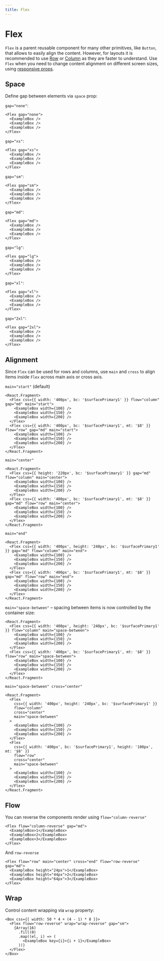 ```yaml
---
title: Flex
---
```


# Flex

`Flex` is a parent reusable component for many other primitives, like `Button`, that allows to easily align the content. However, for layouts it is recommended to use [Row](/components/Row) or [Column](/components/Column) as they are faster to understand. Use `Flex` when you need to change content alignment on different screen sizes, using [responsive props](https://stitches.dev/docs/responsive-styles).

## Space

Define gap between elements via `space` prop:

`gap="none"`:

```tsx preview
<Flex gap="none">
  <ExampleBox />
  <ExampleBox />
  <ExampleBox />
</Flex>
```

`gap="xs"`:

```tsx preview
<Flex gap="xs">
  <ExampleBox />
  <ExampleBox />
  <ExampleBox />
</Flex>
```

`gap="sm"`:

```tsx preview
<Flex gap="sm">
  <ExampleBox />
  <ExampleBox />
  <ExampleBox />
</Flex>
```

`gap="md"`:

```tsx preview
<Flex gap="md">
  <ExampleBox />
  <ExampleBox />
  <ExampleBox />
</Flex>
```

`gap="lg"`:

```tsx preview
<Flex gap="lg">
  <ExampleBox />
  <ExampleBox />
  <ExampleBox />
</Flex>
```

`gap="xl"`:

```tsx preview
<Flex gap="xl">
  <ExampleBox />
  <ExampleBox />
  <ExampleBox />
</Flex>
```

`gap="2xl"`:

```tsx preview
<Flex gap="2xl">
  <ExampleBox />
  <ExampleBox />
  <ExampleBox />
</Flex>
```

## Alignment

Since `Flex` can be used for rows and columns, use `main` and `cross` to align items inside `Flex`
across main axis or cross axis.

`main="start"` (default)

```tsx preview
<React.Fragment>
  <Flex css={{ width: '400px', bc: '$surfacePrimary1' }} flow="column" gap="md" main="start">
    <ExampleBox width={100} />
    <ExampleBox width={150} />
    <ExampleBox width={200} />
  </Flex>
  <Flex css={{ width: '400px', bc: '$surfacePrimary1', mt: '$8' }} flow="row" gap="md" main="start">
    <ExampleBox width={100} />
    <ExampleBox width={150} />
    <ExampleBox width={200} />
  </Flex>
</React.Fragment>
```

`main="center"`

```tsx preview
<React.Fragment>
  <Flex css={{ height: '220px', bc: '$surfacePrimary1' }} gap="md" flow="column" main="center">
    <ExampleBox width={100} />
    <ExampleBox width={150} />
    <ExampleBox width={200} />
  </Flex>
  <Flex css={{ width: '400px', bc: '$surfacePrimary1', mt: '$8' }} gap="md" flow="row" main="center">
    <ExampleBox width={100} />
    <ExampleBox width={150} />
    <ExampleBox width={200} />
  </Flex>
</React.Fragment>
```

`main="end"`

```tsx preview
<React.Fragment>
  <Flex css={{ width: '400px', height: '240px', bc: '$surfacePrimary1' }} gap="md" flow="column" main="end">
    <ExampleBox width={100} />
    <ExampleBox width={150} />
    <ExampleBox width={200} />
  </Flex>
  <Flex css={{ width: '400px', bc: '$surfacePrimary1', mt: '$8' }} gap="md" flow="row" main="end">
    <ExampleBox width={100} />
    <ExampleBox width={150} />
    <ExampleBox width={200} />
  </Flex>
</React.Fragment>
```

`main="space-between"` – spacing between items is now controlled by the container size:

```tsx preview
<React.Fragment>
  <Flex css={{ width: '400px', height: '240px', bc: '$surfacePrimary1' }} flow="column" main="space-between">
    <ExampleBox width={100} />
    <ExampleBox width={150} />
    <ExampleBox width={200} />
  </Flex>
  <Flex css={{ width: '400px', bc: '$surfacePrimary1', mt: '$8' }} flow="row" main="space-between">
    <ExampleBox width={100} />
    <ExampleBox width={150} />
    <ExampleBox width={200} />
  </Flex>
</React.Fragment>
```

`main="space-between" cross="center"`

```tsx preview
<React.Fragment>
  <Flex
    css={{ width: '400px', height: '240px', bc: '$surfacePrimary1' }}
    flow="column"
    cross="center"
    main="space-between"
  >
    <ExampleBox width={100} />
    <ExampleBox width={150} />
    <ExampleBox width={200} />
  </Flex>
  <Flex
    css={{ width: '400px', bc: '$surfacePrimary1', height: '100px', mt: '$8' }}
    flow="row"
    cross="center"
    main="space-between"
  >
    <ExampleBox width={100} />
    <ExampleBox width={150} />
    <ExampleBox width={200} />
  </Flex>
</React.Fragment>
```

## Flow

You can reverse the components render using `flow="column-reverse"`

```tsx preview
<Flex flow="column-reverse" gap="md">
  <ExampleBox>1</ExampleBox>
  <ExampleBox>2</ExampleBox>
  <ExampleBox>3</ExampleBox>
</Flex>
```

And `row-reverse`

```tsx preview
<Flex flow="row" main="center" cross="end" flow="row-reverse" gap="md">
  <ExampleBox height="24px">1</ExampleBox>
  <ExampleBox height="44px">2</ExampleBox>
  <ExampleBox height="64px">3</ExampleBox>
</Flex>
```

## Wrap

Control content wrapping via `wrap` property:

```tsx preview
<Box css={{ width: 50 * 4 + (4 - 1) * 8 }}>
  <Flex flow="row-reverse" wrap="wrap-reverse" gap="sm">
    {Array(16)
      .fill(0)
      .map((el, i) => (
        <ExampleBox key={i}>{i + 1}</ExampleBox>
      ))}
  </Flex>
</Box>
```
